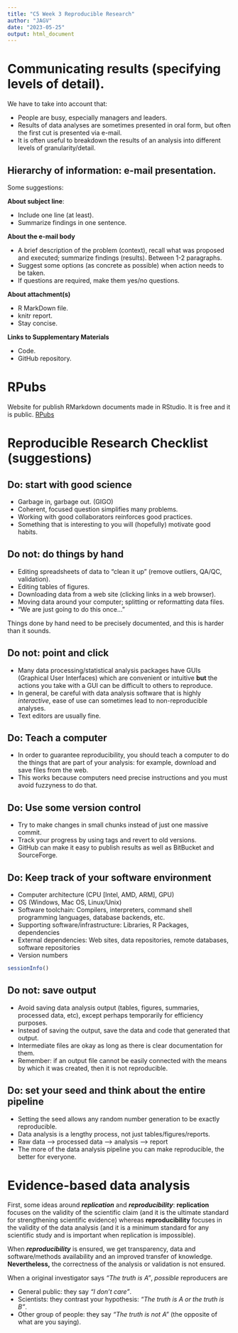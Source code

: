 ```yaml
---
title: "C5 Week 3 Reproducible Research"
author: "JAGV"
date: "2023-05-25"
output: html_document
---
```


# Communicating results (specifying levels of detail).

We have to take into account that:

- People are busy, especially managers and leaders.
- Results of data analyses are sometimes presented in oral form, but often the first cut is presented via e-mail.
- It is often useful to breakdown the results of an analysis into different levels of granularity/detail.

## Hierarchy of information: e-mail presentation.

Some suggestions:

**About subject line**:

- Include one line (at least). 
- Summarize findings in one sentence.

**About the e-mail body**

- A brief description of the problem (context), recall what was proposed and executed; summarize findings (results). Between 1-2 paragraphs.
- Suggest some options (as concrete as possible) when action needs to be taken.
- If questions are required, make them yes/no questions.

**About attachment(s)**

- R MarkDown file.
- knitr report.
- Stay concise.

**Links to Supplementary Materials**

- Code.
- GitHub repository.

# RPubs

Website for publish RMarkdown documents made in RStudio. It is free and it is public. [RPubs](www.rpubs.com)

# Reproducible Research Checklist (suggestions)

## **Do**: start with good science

- Garbage in, garbage out. (GIGO)
- Coherent, focused question simplifies many problems.
- Working with good collaborators reinforces good practices.
- Something that is interesting to you will (hopefully) motivate good habits.

## **Do not**: do things by hand

- Editing spreadsheets of data to "clean it up" (remove outliers, QA/QC, validation).
- Editing tables of figures.
- Downloading data from a web site (clicking links in a web browser).
- Moving data around your computer; splitting or reformatting data files.
- "We are just going to do this once..."

Things done by hand need to be precisely documented, and this is harder than it sounds.

## **Do not**: point and click

- Many data processing/statistical analysis packages have GUIs (Graphical User Interfaces) which are convenient or intuitive **but** the actions you take with a GUI can be difficult to others to reproduce.
- In general, be careful with data analysis software that is highly *interactive*, ease of use can sometimes lead to non-reproducible analyses.
- Text editors are usually fine.


## **Do**: Teach a computer

- In order to guarantee reproducibility, you should teach a computer to do the things that are part of your analysis: for example, download and save files from the web.
- This works because computers need precise instructions and you must avoid fuzzyness to do that. 

## **Do**: Use some version control

- Try to make changes in small chunks instead of just one massive commit.
- Track your progress by using tags and revert to old versions.
- GitHub can make it easy to publish results as well as BitBucket and SourceForge.

## **Do**: Keep track of your software environment

- Computer architecture (CPU [Intel, AMD, ARM], GPU)
- OS (Windows, Mac OS, Linux/Unix)
- Software toolchain: Compilers, interpreters, command shell programming languages, database backends, etc.
- Supporting software/infrastructure: Libraries, R Packages, dependencies
- External dependencies: Web sites, data repositories, remote databases, software repositories
- Version numbers

```r
sessionInfo()
```
## **Do not**: save output

- Avoid saving data analysis output (tables, figures, summaries, processed data, etc), except perhaps temporarily for efficiency purposes.
- Instead of saving the output, save the data and code that generated that output.
- Intermediate files are okay as long as there is clear documentation for them.
- Remember: if an output file cannot be easily connected with the means by which it was created, then it is not reproducible.

## **Do**: set your seed and think about the entire pipeline

- Setting the seed allows any random number generation to be exactly reproducible.
- Data analysis is a lengthy process, not just tables/figures/reports.
- Raw data --> processed data --> analysis --> report
- The more of the data analysis pipeline you can make reproducible, the better for everyone.


# Evidence-based data analysis

First, some ideas around ***replication*** and ***reproducibility***: **replication** focuses on the validity of the scientific claim (and it is the ultimate standard for strengthening scientific evidence) whereas **reproducibility** focuses in the validity of the data analysis (and it is a minimum standard for any scientific study and is important when replication is impossible).


When ***reproducibility*** is ensured, we get transparency, data and software/methods availability and an improved transfer of knowledge. **Nevertheless,** the correctness of the analysis or validation is not ensured.


When a original investigator says *"The truth is A"*, *possible* reproducers are

- General public: they say *"I don't care"*.
- Scientists: they contrast your hypothesis: *"The truth is A or the truth is B"*.
- Other group of people: they say *"The truth is not A"* (the opposite of what are you saying).







